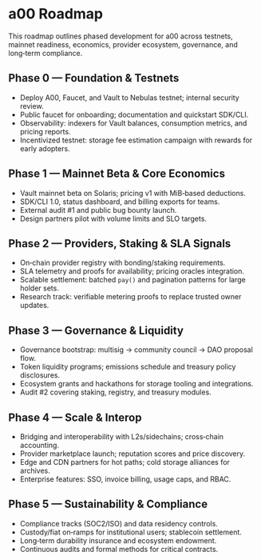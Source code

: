 # a00 Roadmap

This roadmap outlines phased development for a00 across testnets, mainnet readiness, economics, provider ecosystem, governance, and long‑term compliance.

## Phase 0 — Foundation & Testnets
- Deploy A00, Faucet, and Vault to Nebulas testnet; internal security review.
- Public faucet for onboarding; documentation and quickstart SDK/CLI.
- Observability: indexers for Vault balances, consumption metrics, and pricing reports.
- Incentivized testnet: storage fee estimation campaign with rewards for early adopters.

## Phase 1 — Mainnet Beta & Core Economics
- Vault mainnet beta on Solaris; pricing v1 with MiB‑based deductions.
- SDK/CLI 1.0, status dashboard, and billing exports for teams.
- External audit #1 and public bug bounty launch.
- Design partners pilot with volume limits and SLO targets.

## Phase 2 — Providers, Staking & SLA Signals
- On‑chain provider registry with bonding/staking requirements.
- SLA telemetry and proofs for availability; pricing oracles integration.
- Scalable settlement: batched `pay()` and pagination patterns for large holder sets.
- Research track: verifiable metering proofs to replace trusted owner updates.

## Phase 3 — Governance & Liquidity
- Governance bootstrap: multisig → community council → DAO proposal flow.
- Token liquidity programs; emissions schedule and treasury policy disclosures.
- Ecosystem grants and hackathons for storage tooling and integrations.
- Audit #2 covering staking, registry, and treasury modules.

## Phase 4 — Scale & Interop
- Bridging and interoperability with L2s/sidechains; cross‑chain accounting.
- Provider marketplace launch; reputation scores and price discovery.
- Edge and CDN partners for hot paths; cold storage alliances for archives.
- Enterprise features: SSO, invoice billing, usage caps, and RBAC.

## Phase 5 — Sustainability & Compliance
- Compliance tracks (SOC2/ISO) and data residency controls.
- Custody/fiat on‑ramps for institutional users; stablecoin settlement.
- Long‑term durability insurance and ecosystem endowment.
- Continuous audits and formal methods for critical contracts.
